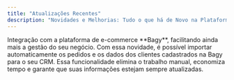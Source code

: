 ```yaml
---
title: "Atualizações Recentes"
description: "Novidades e Melhorias: Tudo o que há de Novo na Plataforma"
---
```


<Update label="01/24/2025">
  <Card title="Integração com a Bagy" icon="plug">
    Integração com a plataforma de e-commerce **Bagy**, facilitando ainda mais a gestão do seu negócio. Com essa novidade, é possível importar automaticamente os pedidos e os dados dos clientes cadastrados na Bagy para o seu CRM. Essa funcionalidade elimina o trabalho manual, economiza tempo e garante que suas informações estejam sempre atualizadas.
  </Card>
</Update>